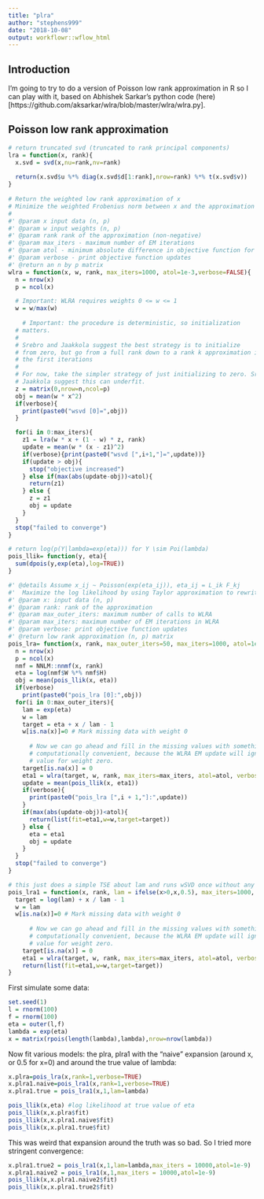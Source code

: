 ```yaml
---
title: "plra"
author: "stephens999"
date: "2018-10-08"
output: workflowr::wflow_html
---
```


## Introduction

I'm going to try to do a version of Poisson low rank approximation in R so I can play with it, based on Abhishek Sarkar's python code (here)[https://github.com/aksarkar/wlra/blob/master/wlra/wlra.py]. 

## Poisson low rank approximation
```r
# return truncated svd (truncated to rank principal components)
lra = function(x, rank){
  x.svd = svd(x,nu=rank,nv=rank)
  
  return(x.svd$u %*% diag(x.svd$d[1:rank],nrow=rank) %*% t(x.svd$v))
}
  
# Return the weighted low rank approximation of x
# Minimize the weighted Frobenius norm between x and the approximation z using EM [SJ03].
#
#' @param x input data (n, p)
#' @param w input weights (n, p)
#' @param rank rank of the approximation (non-negative)
#' @param max_iters - maximum number of EM iterations
#' @param atol - minimum absolute difference in objective function for convergence
#' @param verbose - print objective function updates
#' @return an n by p matrix
wlra = function(x, w, rank, max_iters=1000, atol=1e-3,verbose=FALSE){
  n = nrow(x)
  p = ncol(x)

  # Important: WLRA requires weights 0 <= w <= 1
  w = w/max(w)
  
    # Important: the procedure is deterministic, so initialization
  # matters.
  #
  # Srebro and Jaakkola suggest the best strategy is to initialize
  # from zero, but go from a full rank down to a rank k approximation in
  # the first iterations
  #
  # For now, take the simpler strategy of just initializing to zero. Srebro and
  # Jaakkola suggest this can underfit.
  z = matrix(0,nrow=n,ncol=p)
  obj = mean(w * x^2)
  if(verbose){
    print(paste0("wsvd [0]=",obj))
  }

  for(i in 0:max_iters){
    z1 = lra(w * x + (1 - w) * z, rank)
    update = mean(w * (x - z1)^2)
    if(verbose){print(paste0("wsvd [",i+1,"]=",update))}
    if(update > obj){
      stop("objective increased")
    } else if(max(abs(update-obj))<atol){
      return(z1)
    } else {
      z = z1
      obj = update
    }
  }
  stop("failed to converge")
}

# return log(p(Y|lambda=exp(eta))) for Y \sim Poi(lambda)
pois_llik= function(y, eta){
  sum(dpois(y,exp(eta),log=TRUE))
}

#' @details Assume x_ij ~ Poisson(exp(eta_ij)), eta_ij = L_ik F_kj
#'  Maximize the log likelihood by using Taylor approximation to rewrite the problem as WLRA.
#' @param x: input data (n, p)
#' @param rank: rank of the approximation
#' @param max_outer_iters: maximum number of calls to WLRA
#' @param max_iters: maximum number of EM iterations in WLRA
#' @param verbose: print objective function updates
#' @return low rank approximation (n, p) matrix
pois_lra= function(x, rank, max_outer_iters=50, max_iters=1000, atol=1e-3, verbose=FALSE){
  n = nrow(x)
  p = ncol(x)
  nmf = NNLM::nnmf(x, rank)
  eta = log(nmf$W %*% nmf$H)
  obj = mean(pois_llik(x, eta))
  if(verbose)
    print(paste0("pois_lra [0]:",obj))
  for(i in 0:max_outer_iters){
    lam = exp(eta)
    w = lam
    target = eta + x / lam - 1
    w[is.na(x)]=0 # Mark missing data with weight 0
    
      # Now we can go ahead and fill in the missing values with something
      # computationally convenient, because the WLRA EM update will ignore the
      # value for weight zero.
    target[is.na(x)] = 0
    eta1 = wlra(target, w, rank, max_iters=max_iters, atol=atol, verbose=verbose)
    update = mean(pois_llik(x, eta1))
    if(verbose){
      print(paste0("pois_lra [",i + 1,"]:",update))
    }
    if(max(abs(update-obj))<atol){
      return(list(fit=eta1,w=w,target=target))
    } else {
      eta = eta1
      obj = update
    }
  }
  stop("failed to converge")
}

# this just does a simple TSE about lam and runs wSVD once without any iteration
pois_lra1 = function(x, rank, lam = ifelse(x>0,x,0.5), max_iters=1000, atol=1e-3, verbose=FALSE){
  target = log(lam) + x / lam - 1
  w = lam
  w[is.na(x)]=0 # Mark missing data with weight 0
    
      # Now we can go ahead and fill in the missing values with something
      # computationally convenient, because the WLRA EM update will ignore the
      # value for weight zero.
    target[is.na(x)] = 0
    eta1 = wlra(target, w, rank, max_iters=max_iters, atol=atol, verbose=verbose)
    return(list(fit=eta1,w=w,target=target))
}
```


First simulate some data:
```r
set.seed(1)
l = rnorm(100)
f = rnorm(100)
eta = outer(l,f)
lambda = exp(eta)
x = matrix(rpois(length(lambda),lambda),nrow=nrow(lambda))
```

Now fit various models: the plra, plra1 with the "naive"
expansion (around x, or 0.5 for x=0) and around the true
value of lambda:
```r
x.plra=pois_lra(x,rank=1,verbose=TRUE)
x.plra1.naive=pois_lra1(x,rank=1,verbose=TRUE)
x.plra1.true = pois_lra1(x,1,lam=lambda) 
```

```r
pois_llik(x,eta) #log likelihood at true value of eta
pois_llik(x,x.plra$fit)
pois_llik(x,x.plra1.naive$fit)
pois_llik(x,x.plra1.true$fit)
```

This was weird that expansion around the truth was
so bad. So I tried more stringent convergence:

```r
x.plra1.true2 = pois_lra1(x,1,lam=lambda,max_iters = 10000,atol=1e-9) 
x.plra1.naive2 = pois_lra1(x,1,max_iters = 10000,atol=1e-9) 
pois_llik(x,x.plra1.naive2$fit)
pois_llik(x,x.plra1.true2$fit)
```



